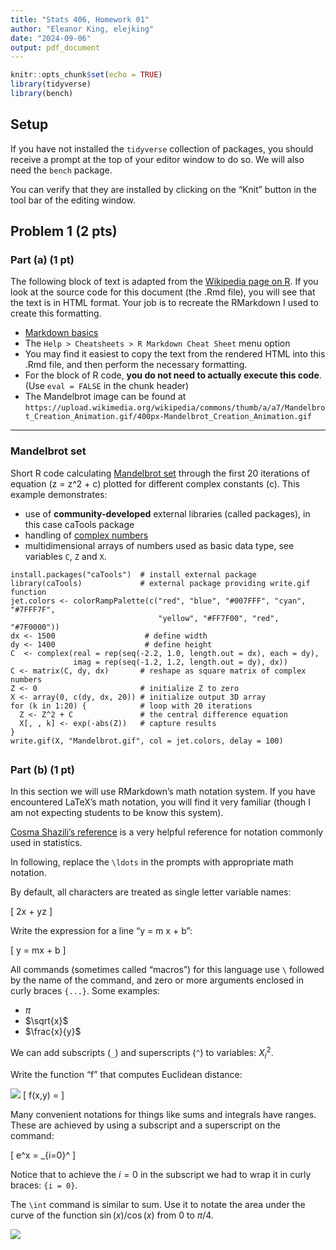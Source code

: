 ```yaml
---
title: "Stats 406, Homework 01"
author: "Eleanor King, elejking"
date: "2024-09-06"
output: pdf_document
---
```


```r
knitr::opts_chunk$set(echo = TRUE)
library(tidyverse)
library(bench)
```

## Setup

If you have not installed the `tidyverse` collection of packages, you should
receive a prompt at the top of your editor window to do so. We will also need the `bench` package.

You can verify that they are installed by clicking on the "Knit" button in the
tool bar of the editing window.

## Problem 1 (2 pts)

### Part (a) (1 pt)

The following block of text is adapted from the [Wikipedia page on R](https://en.wikipedia.org/wiki/R_(programming_language)). If you look at the source code for this document (the .Rmd file), you will see that the text is in HTML format. Your job is to recreate the RMarkdown I used to create this formatting.

- [Markdown basics](https://www.markdownguide.org/basic-syntax/) 
- The `Help > Cheatsheets > R Markdown Cheat Sheet` menu option
* You may find it easiest to copy the text from the rendered HTML into this .Rmd file, and then perform the necessary formatting.
* For the block of R code, **you do not need to actually execute this code**. (Use `eval = FALSE` in the chunk header)
* The Mandelbrot image can be found at `https://upload.wikimedia.org/wikipedia/commons/thumb/a/a7/Mandelbrot_Creation_Animation.gif/400px-Mandelbrot_Creation_Animation.gif`

---

<h3>Mandelbrot set</h3>
<p>Short R code calculating <a href="https://en.wikipedia.org/wiki/Mandelbrot_set">Mandelbrot set</a> through the first 20 iterations of equation <span class="math inline">\(z = z^2 + c\)</span> plotted for different complex constants <span class="math inline">\(c\)</span>. This example demonstrates:</p>
<ul>
<li>use of <strong>community-developed</strong> external libraries (called packages), in this case caTools package</li>
<li>handling of <a href="https://en.wikipedia.org/wiki/Complex_numbers">complex numbers</a></li>
<li>multidimensional arrays of numbers used as basic data type, see variables <code>C</code>, <code>Z</code> and <code>X</code>.</li>
</ul>
<pre class="r"><code>install.packages(&quot;caTools&quot;)  # install external package
library(caTools)             # external package providing write.gif function
jet.colors &lt;- colorRampPalette(c(&quot;red&quot;, &quot;blue&quot;, &quot;#007FFF&quot;, &quot;cyan&quot;, &quot;#7FFF7F&quot;,
                                 &quot;yellow&quot;, &quot;#FF7F00&quot;, &quot;red&quot;, &quot;#7F0000&quot;))
dx &lt;- 1500                    # define width
dy &lt;- 1400                    # define height
C  &lt;- complex(real = rep(seq(-2.2, 1.0, length.out = dx), each = dy),
              imag = rep(seq(-1.2, 1.2, length.out = dy), dx))
C &lt;- matrix(C, dy, dx)       # reshape as square matrix of complex numbers
Z &lt;- 0                       # initialize Z to zero
X &lt;- array(0, c(dy, dx, 20)) # initialize output 3D array
for (k in 1:20) {            # loop with 20 iterations
  Z &lt;- Z^2 + C               # the central difference equation
  X[, , k] &lt;- exp(-abs(Z))   # capture results
}
write.gif(X, &quot;Mandelbrot.gif&quot;, col = jet.colors, delay = 100)</code></pre>
<!-- <p><img src = "https://upload.wikimedia.org/wikipedia/commons/thumb/a/a7/Mandelbrot_Creation_Animation.gif/400px-Mandelbrot_Creation_Animation.gif" /></p> -->
---


### Part (b) (1 pt)

In this section we will use RMarkdown's math notation system. If you have encountered LaTeX's math notation, you will find it very familiar (though I am not expecting students to be know this system). 

[Cosma Shazili's reference](http://www.stat.cmu.edu/~cshalizi/rmarkdown/#math-in-r-markdown) is a very helpful reference for notation commonly used in statistics.

In following, replace the `\ldots` in the prompts with appropriate math notation.

By default, all characters are treated as single letter variable names:

\[
2x + yz
\]

Write the expression for a line "y = m x + b":

\[
y = mx + b
\]


All commands (sometimes called "macros") for this language use `\` followed by the name of the command, and zero or more arguments enclosed in curly braces `{...}`. Some examples:

* $\pi$
* $\sqrt{x}$
* $\frac{x}{y}$

We can add subscripts (`_`) and superscripts (`^`) to variables: $X_i^2$.

Write the function "f" that computes Euclidean distance:

![](euclidean.png)
\[
f(x,y) = \sqrt{x^2 + y^2}
\]

Many convenient notations for things like sums and integrals have ranges. These are achieved by using a subscript and a superscript on the command:

\[
e^x = \sum_{i=0}^\infty \frac{x^i}{i!} 
\]

Notice that to achieve the $i = 0$ in the subscript we had to wrap it in curly braces: `{i = 0}`.

The `\int` command is similar to sum. Use it to notate the area under the curve of the function $\sin(x)/\cos(x)$ from 0 to $\pi/4$.

![](integral.png)
